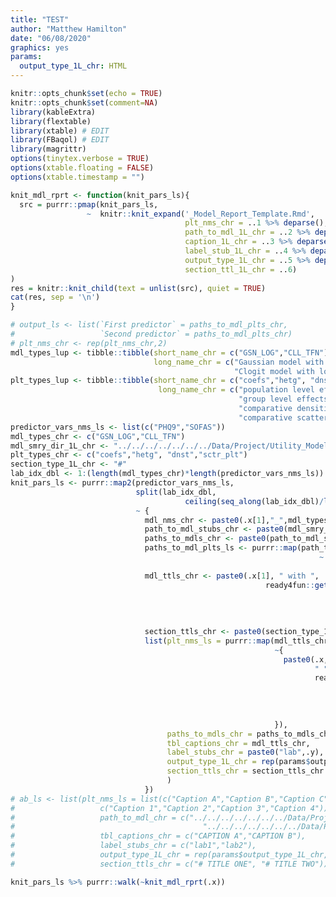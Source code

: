 ```yaml
---
title: "TEST"
author: "Matthew Hamilton"
date: "06/08/2020"
graphics: yes
params:
  output_type_1L_chr: HTML
---
```


```r
knitr::opts_chunk$set(echo = TRUE)
knitr::opts_chunk$set(comment=NA)
library(kableExtra)
library(flextable)
library(xtable) # EDIT
library(FBaqol) # EDIT
library(magrittr)
options(tinytex.verbose = TRUE)
options(xtable.floating = FALSE)
options(xtable.timestamp = "")
```

```r
knit_mdl_rprt <- function(knit_pars_ls){
  src = purrr::pmap(knit_pars_ls, 
                 ~  knitr::knit_expand('_Model_Report_Template.Rmd',
                                       plt_nms_chr = ..1 %>% deparse(),
                                       path_to_mdl_1L_chr = ..2 %>% deparse(),
                                       caption_1L_chr = ..3 %>% deparse(),
                                       label_stub_1L_chr = ..4 %>% deparse(),
                                       output_type_1L_chr = ..5 %>% deparse(),
                                       section_ttl_1L_chr = ..6)
)
res = knitr::knit_child(text = unlist(src), quiet = TRUE)
cat(res, sep = '\n')
}
```


```r
# output_ls <- list(`First predictor` = paths_to_mdl_plts_chr,
#                   `Second predictor` = paths_to_mdl_plts_chr)
# plt_nms_chr <- rep(plt_nms_chr,2)
mdl_types_lup <- tibble::tibble(short_name_chr = c("GSN_LOG","CLL_TFN"),
                                long_name_chr = c("Gaussian model with log link",
                                                  "Clogit model with log transformation")) # CHECK
plt_types_lup <- tibble::tibble(short_name_chr = c("coefs","hetg", "dnst","sctr_plt"),
                                 long_name_chr = c("population level effects",
                                                   "group level effects",
                                                   "comparative densities of observed and predicted data",
                                                   "comparative scatter plot of obsereved and predicted data"))
predictor_vars_nms_ls <- list(c("PHQ9","SOFAS"))
mdl_types_chr <- c("GSN_LOG","CLL_TFN")
mdl_smry_dir_1L_chr <- "../../../../../../../Data/Project/Utility_Models" # path_to_write_to_1L_chr
plt_types_chr <- c("coefs","hetg", "dnst","sctr_plt")
section_type_1L_chr <- "#"
lab_idx_dbl <- 1:(length(mdl_types_chr)*length(predictor_vars_nms_ls))
knit_pars_ls <- purrr::map2(predictor_vars_nms_ls,
                            split(lab_idx_dbl, 
                                       ceiling(seq_along(lab_idx_dbl)/length(mdl_types_chr))),
                            ~ {
                              mdl_nms_chr <- paste0(.x[1],"_",mdl_types_chr)
                              path_to_mdl_stubs_chr <- paste0(mdl_smry_dir_1L_chr, "/" , mdl_nms_chr)
                              paths_to_mdls_chr <- paste0(path_to_mdl_stubs_chr,".RDS")
                              paths_to_mdl_plts_ls <- purrr::map(path_to_mdl_stubs_chr, 
                                                                     ~ paste0(.x, 
                                                                              paste0("_",plt_types_chr,".png")))
                              mdl_ttls_chr <- paste0(.x[1], " with ", .x[2], " ",
                                                         ready4fun::get_from_lup_obj(mdl_types_lup,
                                                                                     match_var_nm_1L_chr = "short_name_chr",
                                                                                     match_value_xx = mdl_types_chr,
                                                                                     target_var_nm_1L_chr = "long_name_chr",
                                                                                     evaluate_lgl = F))
                              section_ttls_chr <- paste0(section_type_1L_chr, " ", mdl_ttls_chr)
                              list(plt_nms_ls = purrr::map(mdl_ttls_chr,
                                                           ~{
                                                             paste0(.x,
                                                                    " ",
                                                                    ready4fun::get_from_lup_obj(plt_types_lup,
                                                                                     match_var_nm_1L_chr = "short_name_chr",
                                                                                     match_value_xx = plt_types_chr,
                                                                                     target_var_nm_1L_chr = "long_name_chr",
                                                                                     evaluate_lgl = F))
                                                           }),
                                   paths_to_mdls_chr = paths_to_mdls_chr,
                                   tbl_captions_chr = mdl_ttls_chr,
                                   label_stubs_chr = paste0("lab",.y),
                                   output_type_1L_chr = rep(params$output_type_1L_chr,length(mdl_types_chr)),
                                   section_ttls_chr = section_ttls_chr
                                   )
                              })
# ab_ls <- list(plt_nms_ls = list(c("Caption A","Caption B","Caption C","Caption D"),
#                   c("Caption 1","Caption 2","Caption 3","Caption 4")),
#                   path_to_mdl_chr = c("../../../../../../../Data/Project/Utility_Models/PHQ9_CLL_TFN.RDS",
#                                          "../../../../../../../Data/Project/Utility_Models/PHQ9_GSN_LOG.RDS"),
#                   tbl_captions_chr = c("CAPTION A","CAPTION B"),
#                   label_stubs_chr = c("lab1","lab2"),
#                   output_type_1L_chr = rep(params$output_type_1L_chr,2),
#                   section_ttls_chr = c("# TITLE ONE", "# TITLE TWO"))

knit_pars_ls %>% purrr::walk(~knit_mdl_rprt(.x))
```

